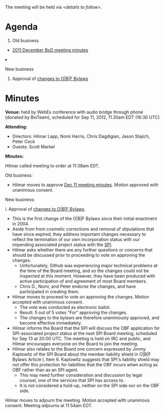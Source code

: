 The meeting will be held via ''&lt;details to follow&gt;''.

= Agenda =

<ol>
<li> Old business </li>
 <ul><li> [[Minutes:2011_Dec_ConfCall| 2011 December BoD meeting minutes]]</li> </ul>  
<li>New business</li>
<ol style="list-style-type:lower-roman">
 <li>Approval of [https://github.com/OBF/obf-docs/pull/8 changes to O|B|F Bylaws]</li>
</ol>
</ol>

= Minutes =

'''Venue:''' held by WebEx conference with audio bridge through phone (donated by BioTeam), scheduled for Sep 11, 2012, 11.30am EDT (16:30 UTC) 

'''Attending:'''
* Directors: Hilmar Lapp, Nomi Harris, Chris Dagdigian, Jason Stajich, Peter Cock
* Guests: Scott Markel

'''Minutes:'''

Hilmar called meeting to order at 11:38am EDT.

Old business:
* Hilmar moves to approve [[Minutes:2011_Dec_ConfCall| Dec 11 meeting minutes]]. Motion approved with unanimous consent.

New business:

i. Approval of [https://github.com/OBF/obf-docs/pull/8 changes to O|B|F Bylaws]. 
* This is the first change of the O|B|F Bylaws since their initial enactment in 2004. 
* Aside from from cosmetic corrections and removal of stipulations that have since expired, they address important changes necessary to reflect the termination of our own incorporation status with our impending associated project status with the [http://www.spi-inc.org SPI].
* Hilmar asks whether there are any further questions or concerns that should be discussed prior to proceeding to vote on approving the changes.
** Unfortunately, Github was experiencing major technical problems at the time of the Board meeting, and so the changes could not be inspected at this moment. However, they have been produced with active participation of and agreement of most Board members.
**  Chris D., Nomi, and Peter endorse the changes, and have participated in creating them.
* Hilmar moves to proceed to vote on approving the changes. Motion accepted with unanimous consent.
** The vote was conducted as electronic ballot.
** Result: 5 out of 5 votes "For" approving the changes.
** The changes to the bylaws are therefore unanimously approved, and become effective immediately.
* Hilmar informs the Board that the SPI will discuss the OBF application for SPI-associated project status at the next SPI Board meeting, scheduled for Sep 13 at 20:00 UTC. The meeting is held on IRC and public, and Hilmar encourages everyone on the Board to join the meeting.
* Hilmar also relates to the Board one concern expressed by Jimmy Kaplowitz of the SPI Board about the member liability shield in O|B|F Bylaws Article I, Item 6. Kaplowitz suggests that SPI's liability shield may not offer this protection for liabilities that the OBF incurs when acting as OBF rather than as an SPI agent.
** This may need further consideration and discussion by legal counsel, one of the services that SPI has access to.
** It is not considered a hold-up, neither on the SPI side nor on the OBF side.

Hilmar moves to adjourn the meeting. Motion accepted with unanimous consent. Meeting adjourns at 11:54am EDT.